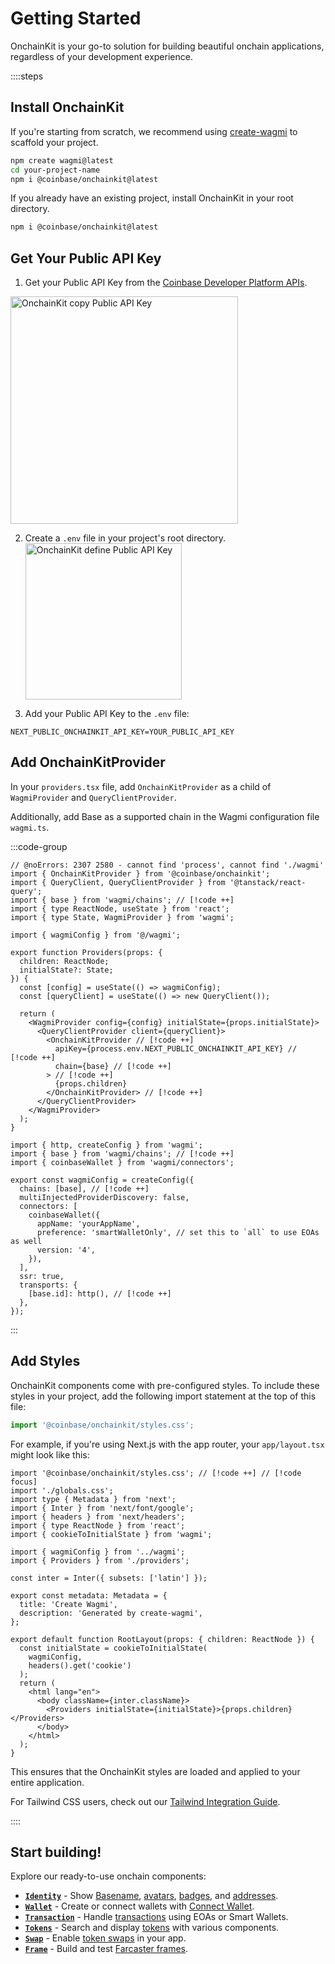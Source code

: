 # Getting Started

OnchainKit is your go-to solution for building beautiful onchain applications, regardless of your development experience.

::::steps

## Install OnchainKit

If you're starting from scratch, we recommend using [create-wagmi](https://wagmi.sh/cli/create-wagmi) to scaffold your project.

```bash
npm create wagmi@latest
cd your-project-name
npm i @coinbase/onchainkit@latest
```

If you already have an existing project, install OnchainKit in your root directory.

```bash
npm i @coinbase/onchainkit@latest
```

## Get Your Public API Key

1. Get your Public API Key from the [Coinbase Developer Platform APIs](https://portal.cdp.coinbase.com/products/onchainkit).

<img alt="OnchainKit copy Public API Key"
  src="https://onchainkit.xyz/assets/copy-api-key-guide.png"
  height="364"/>

2. Create a `.env` file in your project's root directory.
   <img
     alt="OnchainKit define Public API Key"
     src="https://onchainkit.xyz/assets/getting-started-create-env-file.png"
     width="250"
     loading="lazy"
   />

3. Add your Public API Key to the `.env` file:

```tsx [.env]
NEXT_PUBLIC_ONCHAINKIT_API_KEY=YOUR_PUBLIC_API_KEY
```

## Add OnchainKitProvider

In your `providers.tsx` file, add `OnchainKitProvider` as a child of `WagmiProvider` and `QueryClientProvider`.

Additionally, add Base as a supported chain in the Wagmi configuration file `wagmi.ts`.

:::code-group

```tsx twoslash [providers.tsx]
// @noErrors: 2307 2580 - cannot find 'process', cannot find './wagmi'
import { OnchainKitProvider } from '@coinbase/onchainkit';
import { QueryClient, QueryClientProvider } from '@tanstack/react-query';
import { base } from 'wagmi/chains'; // [!code ++]
import { type ReactNode, useState } from 'react';
import { type State, WagmiProvider } from 'wagmi';

import { wagmiConfig } from '@/wagmi';

export function Providers(props: {
  children: ReactNode;
  initialState?: State;
}) {
  const [config] = useState(() => wagmiConfig);
  const [queryClient] = useState(() => new QueryClient());

  return (
    <WagmiProvider config={config} initialState={props.initialState}>
      <QueryClientProvider client={queryClient}>
        <OnchainKitProvider // [!code ++]
          apiKey={process.env.NEXT_PUBLIC_ONCHAINKIT_API_KEY} // [!code ++]
          chain={base} // [!code ++]
        > // [!code ++]
          {props.children}
        </OnchainKitProvider> // [!code ++]
      </QueryClientProvider>
    </WagmiProvider>
  );
}
```

```tsx twoslash [wagmi.ts]
import { http, createConfig } from 'wagmi';
import { base } from 'wagmi/chains'; // [!code ++]
import { coinbaseWallet } from 'wagmi/connectors';

export const wagmiConfig = createConfig({
  chains: [base], // [!code ++]
  multiInjectedProviderDiscovery: false,
  connectors: [
    coinbaseWallet({
      appName: 'yourAppName',
      preference: 'smartWalletOnly', // set this to `all` to use EOAs as well
      version: '4',
    }),
  ],
  ssr: true,
  transports: {
    [base.id]: http(), // [!code ++]
  },
});
```
:::

## Add Styles

OnchainKit components come with pre-configured styles. To include these styles in your project, add the following import statement at the top of this file:

```javascript
import '@coinbase/onchainkit/styles.css';
```

For example, if you're using Next.js with the app router, your `app/layout.tsx` might look like this:

```tsx [layout.tsx]
import '@coinbase/onchainkit/styles.css'; // [!code ++] // [!code focus]
import './globals.css';
import type { Metadata } from 'next';
import { Inter } from 'next/font/google';
import { headers } from 'next/headers';
import { type ReactNode } from 'react';
import { cookieToInitialState } from 'wagmi';

import { wagmiConfig } from '../wagmi';
import { Providers } from './providers';

const inter = Inter({ subsets: ['latin'] });

export const metadata: Metadata = {
  title: 'Create Wagmi',
  description: 'Generated by create-wagmi',
};

export default function RootLayout(props: { children: ReactNode }) {
  const initialState = cookieToInitialState(
    wagmiConfig,
    headers().get('cookie')
  );
  return (
    <html lang="en">
      <body className={inter.className}>
        <Providers initialState={initialState}>{props.children}</Providers>
      </body>
    </html>
  );
}

```

This ensures that the OnchainKit styles are loaded and applied to your entire application.

For Tailwind CSS users, check out our [Tailwind Integration Guide](/guides/tailwind).

::::

## Start building!

Explore our ready-to-use onchain components:

- [**`Identity`**](/identity/identity) - Show [Basename](/identity/name), [avatars](/identity/avatar), [badges](/identity/badge), and [addresses](/identity/address).
- [**`Wallet`**](/wallet/wallet) - Create or connect wallets with [Connect Wallet](/wallet/wallet).
- [**`Transaction`**](/transaction/transaction) - Handle [transactions](/transaction/transaction) using EOAs or Smart Wallets.
- [**`Tokens`**](/token/token-chip) - Search and display [tokens](/token/token-chip) with various components.
- [**`Swap`**](/swap/swap) - Enable [token swaps](/swap/swap) in your app.
- [**`Frame`**](/frame/frame-metadata) - Build and test [Farcaster frames](/frame/frame-metadata).
